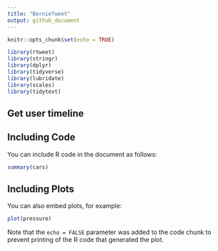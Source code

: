 ---
title: "BernieTweet"
output: github_document
---

```{r setup, include=FALSE}
knitr::opts_chunk$set(echo = TRUE)
```
```{r message=FALSE, warning=FALSE}
library(rtweet)
library(stringr)
library(dplyr)
library(tidyverse)
library(lubridate)
library(scales)
library(tidytext)

```
## Get user timeline


## Including Code

You can include R code in the document as follows:

```{r cars}
summary(cars)
```

## Including Plots

You can also embed plots, for example:

```{r pressure, echo=FALSE}
plot(pressure)
```

Note that the `echo = FALSE` parameter was added to the code chunk to prevent printing of the R code that generated the plot.
